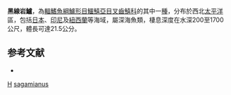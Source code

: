 {{Speciesbox
| taxon = Pseudoscopelus sagamianus
| status = NE
| status_system = IUCN3.1
| binomial_authority = [[Tanaka|Tanaka]], 1908
| synonyms = *''Pseudoscopelus scriptus sagamianus, Tanaka, 1908''
}}
'''黑線岩鱸'''，為[[輻鰭魚綱|輻鰭魚綱]][[鱸形目|鱸形目]][[鱷鱚亞目|鱷鱚亞目]][[叉齒鱚科|叉齒鱚科]]的其中一[[種|種]]，分布於西北[[太平洋|太平洋]]區，包括[[日本|日本]]、[[印尼|印尼]]及[[紐西蘭|紐西蘭]]等海域，屬深海魚類，棲息深度在水深200至1700公尺，體長可達21.5公分。

==参考文献==
*{{FishBase_species|genus=Pseudoscopelus|species=sagamianus|year=2011|month=12}}
{{taxonbar}}
[[Category:_1908年描述的鱼类|H]]
[[Category:黑線岩鱸屬|sagamianus]]
